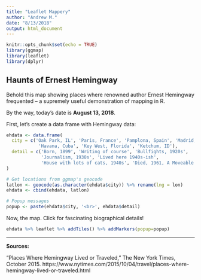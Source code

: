 ```yaml
---
title: "Leaflet Mappery"
author: "Andrew M."
date: "8/13/2018"
output: html_document
---
```


```r
knitr::opts_chunk$set(echo = TRUE)
library(ggmap)
library(leaflet)
library(dplyr)
```

## Haunts of Ernest Hemingway

Behold this map showing places where renowned author Ernest Hemingway
frequented -- a supremely useful demonstration of mapping in R.

By the way, today's date is **August 13, 2018**.

First, let's create a data frame with Hemingway data:

```r
ehdata <- data.frame(
  city = c('Oak Park, IL', 'Paris, France', 'Pamplona, Spain', 'Madrid, Spain',
            'Havana, Cuba', 'Key West, Florida', 'Ketchum, ID'),
  detail = c('Born, 1899', 'Writing of course', 'Bullfights, 1920s',
             'Journalism, 1930s', 'Lived here 1940s-ish',
             'House with lots of cats, 1940s', 'Died, 1961, A Moveable Feast sadly unfinished')
)

# Get locations from ggmap's geocode
latlon <- geocode(as.character(ehdata$city)) %>% rename(lng = lon)
ehdata <- cbind(ehdata, latlon)

# Popup messages
popup <- paste(ehdata$city, '<br>', ehdata$detail)
```

Now, the map. Click for fascinating biographical details!

```r
ehdata %>% leaflet %>% addTiles() %>% addMarkers(popup=popup)
```

***

**Sources:**

"Places Where Hemingway Lived or Traveled," The New York Times, October 2015.
https://www.nytimes.com/2015/10/04/travel/places-where-hemingway-lived-or-traveled.html

